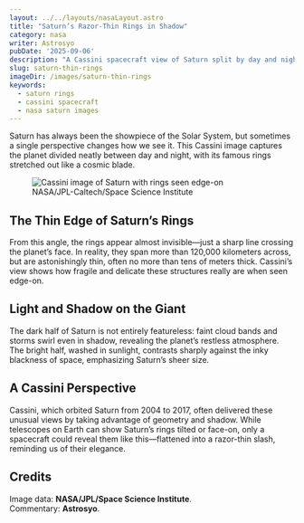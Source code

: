 ```yaml
---
layout: ../../layouts/nasaLayout.astro
title: "Saturn’s Razor-Thin Rings in Shadow"
category: nasa
writer: Astrosyo
pubDate: '2025-09-06'
description: "A Cassini spacecraft view of Saturn split by day and night, with its delicate rings slicing across the scene."
slug: saturn-thin-rings
imageDir: /images/saturn-thin-rings
keywords:
  - saturn rings
  - cassini spacecraft
  - nasa saturn images
---
```


<section class="introduction-text">
  <p>
    Saturn has always been the showpiece of the Solar System, but sometimes a single 
    perspective changes how we see it. This Cassini image captures the planet divided 
    neatly between day and night, with its famous rings stretched out like a cosmic blade.  
  </p>
</section>

<section class="intro">
  <figure class="nasa-figure centered_flex">
    <img
      src={`${frontmatter.imageDir}/cover.webp`}
      alt="Cassini image of Saturn with rings seen edge-on"
      loading="lazy"
      class = "nasa-image"
    />
    <figcaption>NASA/JPL-Caltech/Space Science Institute</figcaption>
  </figure>
</section>

<section>
  <h2>The Thin Edge of Saturn’s Rings</h2>
  <p>
    From this angle, the rings appear almost invisible—just a sharp line crossing the planet’s face.  
    In reality, they span more than 120,000 kilometers across, but are astonishingly thin, often 
    no more than tens of meters thick. Cassini’s view shows how fragile and delicate these structures 
    really are when seen edge-on.
  </p>
</section>

<section>
  <h2>Light and Shadow on the Giant</h2>
  <p>
    The dark half of Saturn is not entirely featureless: faint cloud bands and storms swirl even in 
    shadow, revealing the planet’s restless atmosphere. The bright half, washed in sunlight, contrasts 
    sharply against the inky blackness of space, emphasizing Saturn’s sheer size.
  </p>
</section>

<section>
  <h2>A Cassini Perspective</h2>
  <p>
    Cassini, which orbited Saturn from 2004 to 2017, often delivered these unusual views by taking 
    advantage of geometry and shadow. While telescopes on Earth can show Saturn’s rings tilted or 
    face-on, only a spacecraft could reveal them like this—flattened into a razor-thin slash, reminding 
    us of their elegance.
  </p>
</section>

<section class="credits">
  <h2>Credits</h2>
  <p>
    Image data: <strong>NASA/JPL/Space Science Institute</strong>.<br/>
    Commentary: <strong>Astrosyo</strong>.
  </p>
</section>